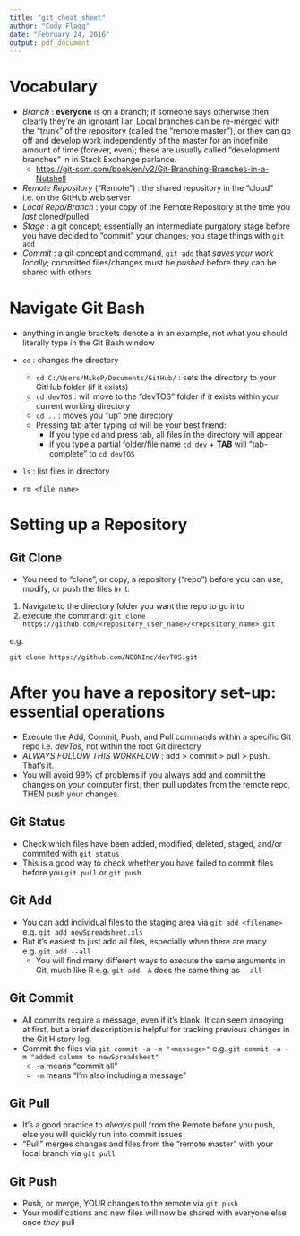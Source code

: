 ```yaml
---
title: "git_cheat_sheet"
author: "Cody Flagg"
date: "February 24, 2016"
output: pdf_document
---
```



# Vocabulary

* *Branch* : __everyone__ is on a branch; if someone says otherwise then clearly they're an ignorant liar. Local branches can be re-merged with the "trunk" of the repository (called the "remote master"), or they can go off and develop work independently of the master for an indefinite amount of time (forever, even); these are usually called "development branches" in in Stack Exchange parlance. 
    * <https://git-scm.com/book/en/v2/Git-Branching-Branches-in-a-Nutshell>
* *Remote Repository* ("Remote") : the shared repository in the "cloud" i.e. on the GitHub web server
* *Local Repo/Branch* : your copy of the Remote Repository at the time you _last_ cloned/pulled
* *Stage* : a git concept; essentially an intermediate purgatory stage before you have decided to "commit" your changes; you stage things with `git add`
* *Commit* : a git concept and command, `git add` that _saves your work locally_; committed files/changes must be _pushed_ before they can be shared with others


# Navigate Git Bash

* anything in angle brackets denote a <variable> in an example, not what you should literally type in the Git Bash window

* `cd` : changes the directory
  * `cd C:/Users/MikeP/Documents/GitHub/` : sets the directory to your GitHub folder (if it exists)
  * `cd devTOS` : will move to the "devTOS" folder if it exists within your current working directory
  * `cd ..` : moves you "up" one directory
  * Pressing tab after typing `cd` will be your best friend:
      * If you type `cd` and press tab, all files in the directory will appear
      * if you type a partial folder/file name `cd dev` + __TAB__ will "tab-complete" to `cd devTOS`
* `ls` : list files in directory
* `rm <file name>`

# Setting up a Repository

## Git Clone

* You need to "clone", or copy, a repository ("repo") before you can use, modify, or push the files in it:

1. Navigate to the directory folder you want the repo to go into
2. execute the command: `git clone https://github.com/<repository_user_name>/<repository_name>.git`

e.g. 

`git clone https://github.com/NEONInc/devTOS.git`

# After you have a repository set-up: essential operations

* Execute the Add, Commit, Push, and Pull commands within a specific Git repo i.e. *devTos*, not within the root Git directory 
* *ALWAYS FOLLOW THIS WORKFLOW* : add > commit > pull > push. That's it. 
* You will avoid 99% of problems if you always add and commit the changes on _your_ computer first, then pull updates from the remote repo, THEN push your changes. 

## Git Status

* Check which files have been added, modified, deleted, staged, and/or commited with `git status`
* This is a good way to check whether you have failed to commit files before you `git pull` or `git push`

## Git Add


* You can add individual files to the staging area via `git add <filename>` e.g. `git add newSpreadsheet.xls`
* But it's easiest to just add all files, especially when there are many e.g. `git add --all` 
    * You will find many different ways to execute the same arguments in Git, much like R e.g. `git add -A` does the same thing as `--all`
    
## Git Commit

* All commits require a message, even if it's blank. It can seem annoying at first, but a brief description is helpful for tracking previous changes in the Git History log. 
* Commit the files via `git commit -a -m "<message>"` e.g. `git commit -a -m "added column to newSpreadsheet" `
  * `-a` means "commit all"
  * `-m` means "I'm also including a message"
  
## Git Pull

* It's a good practice to *always* pull from the Remote before you push, else you will quickly run into commit issues
* "Pull" merges changes and files from the "remote master" with your local branch via `git pull`

## Git Push

* Push, or merge, YOUR changes to the remote via `git push`
* Your modifications and new files will now be shared with everyone else once _they_ pull



